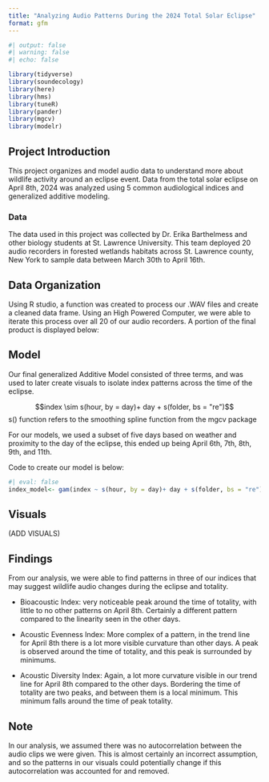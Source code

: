 ```yaml
---
title: "Analyzing Audio Patterns During the 2024 Total Solar Eclipse"
format: gfm
---
```


```r
#| output: false
#| warning: false
#| echo: false

library(tidyverse)
library(soundecology)
library(here)
library(hms)
library(tuneR)
library(pander)
library(mgcv)
library(modelr)
```


## Project Introduction

This project organizes and model audio data to understand more about wildlife activity around an eclipse event. Data from the total solar eclipse on April 8th, 2024 was analyzed using 5 common audiological indices and generalized additive modeling. 

### Data 

The data used in this project was collected by Dr. Erika Barthelmess and other biology students at St. Lawrence University. This team deployed 20 audio recorders in forested wetlands habitats across St. Lawrence county, New York to sample data between March 30th to April 16th. 

## Data Organization 

Using R studio, a function was created to process our .WAV files and create a cleaned data frame. Using an High Powered Computer, we were able to iterate this process over all 20 of our audio recorders. A portion of the final product is displayed below:

## Model 

Our final generalized Additive Model consisted of three terms, and was used to later create visuals to isolate index patterns across the time of the eclipse. 

$$index \sim  s(hour, by = day)+ day + s(folder, bs = "re")$$
s() function refers to the smoothing spline function from the mgcv package

For our models, we used a subset of five days based on weather and proximity to the day of the eclipse, this ended up being April 6th, 7th, 8th, 9th, and 11th. 

Code to create our model is below:
```r
#| eval: false
index_model<- gam(index ~ s(hour, by = day)+ day + s(folder, bs = "re"), data = Eclipse_df)
```

## Visuals 

(ADD VISUALS) 

## Findings 

From our analysis, we were able to find patterns in three of our indices that may suggest wildlife audio changes during the eclipse and totality. 

* Bioacoustic Index: very noticeable peak around the time of totality, with little to no other patterns on April 8th. Certainly a different pattern compared to the linearity seen in the other days.

* Acoustic Evenness Index: More complex of a pattern, in the trend line for April 8th there is a lot more visible curvature than other days. A peak is observed around the time of totality, and this peak is surrounded by minimums. 

* Acoustic Diversity Index: Again, a lot more curvature visible in our trend line for April 8th compared to the other days. Bordering the time of totality are two peaks, and between them is a local minimum. This minimum falls around the time of peak totality. 

## Note 

In our analysis, we assumed there was no autocorrelation between the audio clips we were given. This is almost certainly an incorrect assumption, and so the patterns in our visuals could potentially change if this autocorrelation was accounted for and removed. 










